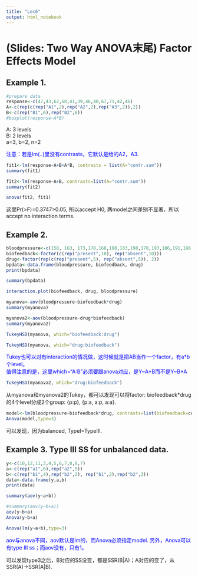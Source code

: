 ```yaml
---
title: "Lec6"
output: html_notebook
---
```


# (Slides: Two Way ANOVA末尾) Factor Effects Model

## Example 1. 
```r
#prepare data
response<-c(47,43,62,68,41,39,46,40,67,71,42,46)
A<-c(rep(c(rep("A1",2),rep("A2",2),rep("A3",2)),2))
B<-c(rep("B1",6),rep("B2",6))
#boxplot(response~A*B)
```
A: 3 levels <br>
B: 2 levels <br>
a=3, b=2, n=2 <br>

<span style="color:blue">注意：若是lm(..)里没有contrasts，它默认是给的A2，A3.</span>
```r
fit1<-lm(response~A+B+A*B, contrasts = list(A="contr.sum"))
summary(fit1)
```
```r
fit2<-lm(response~A+B, contrasts=list(A="contr.sum"))
summary(fit2)
```
```r
anova(fit2, fit1)
```
这里Pr(>F)=0.3747>0.05, 所以accept H0, 两model之间差别不显著，所以accept no interaction terms.

## Example 2.
```r
bloodpressure<-c(158, 163, 173,178,168,188,183,198,178,193,186,191,196,181,176,185,190,195,200,180)
biofeedback<-factor(c(rep("present",10), rep("absent",10)))
drug<-factor(rep(c(rep("present",5), rep("absent",5)), 2))
bpdata<-data.frame(bloodpressure, biofeedback, drug)
print(bpdata)
```
```r
summary(bpdata)
```
```r
interaction.plot(biofeedback, drug, bloodpressure)
```
```r
myanova<-aov(bloodpressure~biofeedback*drug)
summary(myanova)
```
```r
myanova2<-aov(bloodpressure~drug*biofeedback)
summary(myanova2)
```
```r
TukeyHSD(myanova, which="biofeedback:drug")
```
```r
TukeyHSD(myanova, which="drug:biofeedback")
```

<span style="color:blue">Tukey也可以对有interaction的情况做，这时候就是把AB当作一个factor，有a\*b个level。<br>
值得注意的是，这里which="A:B"必须要跟anova对应，是Y\~A\*B而不是Y\~B\*A</span>
```r
TukeyHSD(myanova2, which="drug:biofeedback")
```
从myanova和myanova2的Tukey，都可以发现可以将factor: biofeedback\*drug的4个level分成2个group: {p:p}, {p:a, a:p, a:a}.

```r
model<-lm(bloodpressure~biofeedback*drug, contrasts=list(biofeedback=contr.sum,drug=contr.sum))
Anova(model,type=3)
```
可以发现，因为balanced, TypeI=TypeIII.

## Example 3. Type III SS for unbalanced data.
```r
y<-c(10,12,11,3,4,5,6,7,8,8,7)
a<-c(rep("a1",6),rep("a2",5))
b<-c(rep("b1",4),rep("b2",2), rep("b1",2),rep("b2",3))
data<-data.frame(y,a,b)
print(data)
```
```r
summary(aov(y~a+b))
```
```r
#summary(aov(y~b+a))
aov(y~b+a)
Anova(y~b+a)
```
```r
Anova(lm(y~a+b),type=3)
```

<span style="color:blue">aov与anova不同，aov默认是lm的，而Anova必须指定model. 另外，Anova可以有type III ss；而aov没有，只有1。</span>

可以发现type3之后，B对应的SS没变，都是SSR(B|A)；A对应的变了，从SSR(A)->SSR(A|B).


